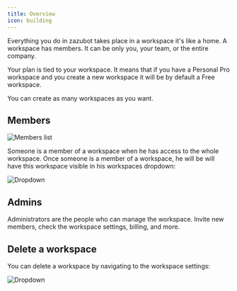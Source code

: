 ```yaml
---
title: Overview
icon: building
---
```


Everything you do in zazubot takes place in a workspace it's like a home. A workspace has members. It can be only you, your team, or the entire company.

Your plan is tied to your workspace. It means that if you have a Personal Pro workspace and you create a new workspace it will be by default a Free workspace.

You can create as many workspaces as you want.

## Members

<Frame>
  <img src="/images/workspace/members.png" alt="Members list" />
</Frame>

Someone is a member of a workspace when he has access to the whole workspace. Once someone is a member of a workspace, he will be will have this workspace visible in his workspaces dropdown:

<Frame>
  <img src="/images/workspace/workspaces-dropdown.png" alt="Dropdown" />
</Frame>

## Admins

Administrators are the people who can manage the workspace. Invite new members, check the workspace settings, billing, and more.

## Delete a workspace

You can delete a workspace by navigating to the workspace settings:

<Frame>
  <img src="/images/workspace/delete.png" alt="Dropdown" />
</Frame>

